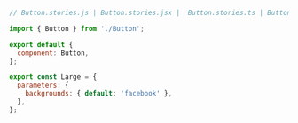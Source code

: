 ```js
// Button.stories.js | Button.stories.jsx |  Button.stories.ts | Button.stories.tsx

import { Button } from './Button';

export default {
  component: Button,
};

export const Large = {
  parameters: {
    backgrounds: { default: 'facebook' },
  },
};
```
